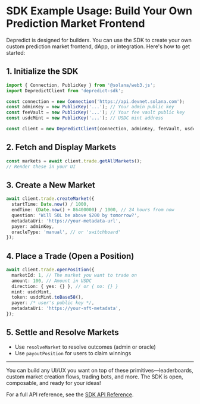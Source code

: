 # SDK Example Usage: Build Your Own Prediction Market Frontend

Depredict is designed for builders. You can use the SDK to create your own custom prediction market frontend, dApp, or integration. Here's how to get started:

## 1. Initialize the SDK

```typescript
import { Connection, PublicKey } from '@solana/web3.js';
import DepredictClient from 'depredict-sdk';

const connection = new Connection('https://api.devnet.solana.com');
const adminKey = new PublicKey('...'); // Your admin public key
const feeVault = new PublicKey('...'); // Your fee vault public key
const usdcMint = new PublicKey('...'); // USDC mint address

const client = new DepredictClient(connection, adminKey, feeVault, usdcMint);
```

## 2. Fetch and Display Markets

```typescript
const markets = await client.trade.getAllMarkets();
// Render these in your UI
```

## 3. Create a New Market

```typescript
await client.trade.createMarket({
  startTime: Date.now() / 1000,
  endTime: (Date.now() + 86400000) / 1000, // 24 hours from now
  question: 'Will SOL be above $200 by tomorrow?',
  metadataUri: 'https://your-metadata-url',
  payer: adminKey,
  oracleType: 'manual', // or 'switchboard'
});
```

## 4. Place a Trade (Open a Position)

```typescript
await client.trade.openPosition({
  marketId: 1, // The market you want to trade on
  amount: 100, // Amount in USDC
  direction: { yes: {} }, // or { no: {} }
  mint: usdcMint,
  token: usdcMint.toBase58(),
  payer: /* user's public key */,
  metadataUri: 'https://your-nft-metadata',
});
```

## 5. Settle and Resolve Markets

- Use `resolveMarket` to resolve outcomes (admin or oracle)
- Use `payoutPosition` for users to claim winnings

---

You can build any UI/UX you want on top of these primitives—leaderboards, custom market creation flows, trading bots, and more. The SDK is open, composable, and ready for your ideas!

For a full API reference, see the [SDK API Reference](/sdk-api). 